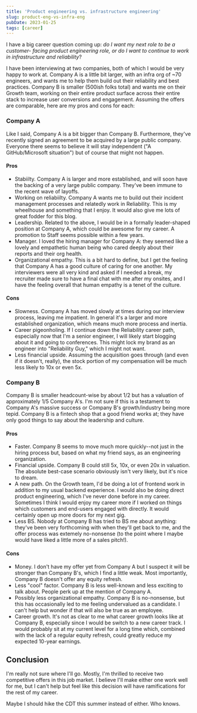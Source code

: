 ```yaml
---
title: 'Product engineering vs. infrastructure engineering'
slug: product-eng-vs-infra-eng
pubDate: 2023-01-25
tags: [career]
---
```


I have a big career question coming up: *do I want my next role to be a customer-
facing product engineering role, or do I want to continue to work in infrastructure
and reliability*?

I have been interviewing at two companies, both of which I would be very happy
to work at. Company A is a little bit larger, with an infra org of ~70 engineers,
and wants me to help them build out their reliability and best practices. Company
B is smaller (500ish folks total) and wants me on their Growth team, working
on their entire product surface across their entire stack to increase user
conversions and engagement. Assuming the offers are comparable, here are my
pros and cons for each:

### Company A

Like I said, Company A is a bit bigger than Company B. Furthermore, they've recently
signed an agreement to be acquired by a large public company. Everyone there seems
to believe it will stay independent ("A GitHub/Microsoft situation") but of course
that might not happen.

#### Pros

* Stabiilty. Company A is larger and more established, and will soon have the
  backing of a very large public company. They've been immune to the recent wave
  of layoffs.
* Working on reliabiilty. Company A wants me to build out their incident management
  processes and relatedly work in Reliability. This is my wheelhouse and something
  that I enjoy. It would also give me lots of great fodder for this blog.
* Leadership. Related to the above, I would be in a formally leader-shaped
  position at Company A, which could be awesome for my career. A promotion to
  Staff seems possible within a few years.
* Manager. I loved the hiring manager for Company A: they seemed like a lovely
  and empathetic human being who cared deeply about their reports and their org
  health.
* Organizational empathy. This is a bit hard to define, but I get the feeling
  that Company A has a good culture of caring for one another. My interviewers
  were all very kind and asked if I needed a break, my recruiter made sure to
  have a final chat with me after my onsites, and I have the feeling overall
  that human empathy is a tenet of the culture.

#### Cons

* Slowness. Company A has moved slowly at times during our interview process,
  leaving me impatient. In general it's a larger and more established organization,
  which means much more process and inertia.
* Career pigeonholing. If I continue down the Reliability career path, especially
  now that I'm a senior engineer, I will likely start blogging about it and going
  to conferences. This might lock my brand as an engineer into "Reliability Guy,"
  which I might not want.
* Less financial upside. Assuming the acquisition goes through (and even if it
  doesn't, really), the stock portion of my compensation will be much less
  likely to 10x or even 5x.

### Company B

Company B is smaller headcount-wise by about 1/2 but has a valuation of approximately 1/5
Company A's. I'm not sure if this is a testament to Company A's massive success
or Company B's growth/industry being more tepid. Company B is a fintech shop
that a good friend works at; they have only good things to say about the
leadership and culture.

#### Pros

* Faster. Company B seems to move much more quickly--not just in the hiring process
  but, based on what my friend says, as an engineering organization.
* Financial upside. Company B could still 5x, 10x, or even 20x in valuation. The
  absolute best-case scenario obviously isn't very likely, but it's nice to dream.
* A new path. On the Growth team, I'd be doing a lot of frontend work in addition
  to my usual backend experience. I would also be doing direct product engineering,
  which I've never done before in my career. Sometimes I think I would enjoy
  my career more if I worked on things which customers and end-users engaged
  with directly. It would certainly open up more doors for my next gig.
* Less BS. Nobody at Company B has tried to BS me about anything: they've been
  very forthcoming with when they'll get back to me, and the offer process was
  extemely no-nonsense (to the point where I maybe would have liked a little more
  of a sales pitch!).

#### Cons

* Money. I don't have my offer yet from Company A but I suspect it will be stronger
  than Company B's, which I find a little weak. Most importantly, Company B
  doesn't offer any equity refresh.
* Less "cool" factor. Company B is less well-known and less exciting to talk about.
  People perk up at the mention of Company A.
* Possibly less organizational empathy. Company B is no-nonsense, but this has
  occasionally led to me feeling undervalued as a candidate. I can't help but
  wonder if that will also be true as an employee.
* Career growth. It's not as clear to me what career growth looks like at Company
  B, especially since I would be switch to a new career track. I would probably
  sit at my current level for a long time which, combined with the lack of a
  regular equity refresh, could greatly reduce my expected 10-year earnings.

## Conclusion

I'm really not sure where I'll go. Mostly, I'm thrilled to receive two competitive
offers in this job market. I believe I'll make either one work well for me, but
I can't help but feel like this decision will have ramifications for the rest of
my career.

Maybe I should hike the CDT this summer instead of either. Who knows.
